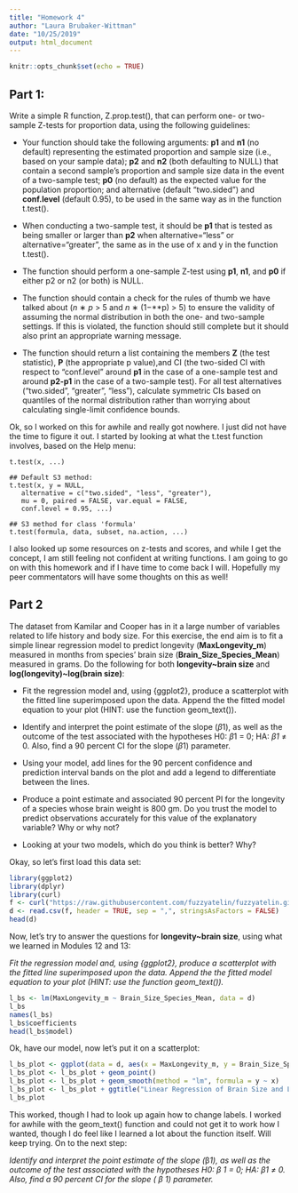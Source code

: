 ```yaml
---
title: "Homework 4"
author: "Laura Brubaker-Wittman"
date: "10/25/2019"
output: html_document
---
```


```r
knitr::opts_chunk$set(echo = TRUE)
```

## Part 1:

Write a simple R function, Z.prop.test(), that can perform one- or two-sample Z-tests for proportion data, using
the following guidelines:

* Your function should take the following arguments: **p1** and **n1** (no default) representing the estimated
proportion and sample size (i.e., based on your sample data); **p2** and **n2** (both defaulting to NULL) that
contain a second sample’s proportion and sample size data in the event of a two-sample test; **p0** (no default)
as the expected value for the population proportion; and alternative (default “two.sided”) and **conf.level**
(default   0.95), to be used in the same way as in the function t.test().

* When conducting a two-sample test, it should be **p1** that is tested as being smaller or larger than **p2**
when alternative=“less” or alternative=“greater”, the same as in the use of x and y in the function t.test().

* The function should perform a one-sample Z-test using **p1**, **n1**, and **p0** if either p2 or n2 (or both) is
NULL.

* The function should contain a check for the rules of thumb we have talked about (*n* ∗ *p* > 5 and *n*  ∗
(1−**p) > 5) to ensure the validity of assuming the normal distribution in both the one- and two-sample settings.
If this is violated, the function should still complete but it should also print an appropriate warning message.

* The function should return a list containing the members **Z** (the test statistic), **P** (the appropriate p
value),and CI (the two-sided CI with respect to “conf.level” around **p1** in the case of a one-sample test and
around **p2-p1** in the case of a two-sample test). For all test alternatives (“two.sided”, “greater”, “less”),
calculate symmetric CIs based on quantiles of the normal distribution rather than worrying about calculating
single-limit confidence bounds.

Ok, so I worked on this for awhile and really got nowhere. I just did not have the time to figure it out. I
started by looking at what the t.test function involves, based on the Help menu:

    t.test(x, ...)

    ## Default S3 method:
    t.test(x, y = NULL,
       alternative = c("two.sided", "less", "greater"),
       mu = 0, paired = FALSE, var.equal = FALSE,
       conf.level = 0.95, ...)

    ## S3 method for class 'formula'
    t.test(formula, data, subset, na.action, ...)
    
I also looked up some resources on z-tests and scores, and while I get the concept, I am still feeling not 
confident at writing functions. I am going to go on with this homework and if I have time to come back I will. 
Hopefully my peer commentators will have some thoughts on this as well!

## Part 2

The dataset from Kamilar and Cooper has in it a large number of variables related to life history and body size.
For this exercise, the end aim is to fit a simple linear regression model to predict longevity
(**MaxLongevity_m**) measured in months from species’ brain size (**Brain_Size_Species_Mean**) measured in grams.
Do the following for both **longevity~brain size** and **log(longevity)~log(brain size)**:

* Fit the regression model and, using {ggplot2}, produce a scatterplot with the fitted line superimposed upon the
data. Append the the fitted model equation to your plot (HINT: use the function geom_text()).

* Identify and interpret the point estimate of the slope (*β*1), as well as the outcome of the test associated
with the hypotheses H0: *β*1 = 0; HA: *β1* ≠ 0. Also, find a 90 percent CI for the slope (*β*1) parameter.

* Using your model, add lines for the 90 percent confidence and prediction interval bands on the plot and add a
legend to differentiate between the lines.

* Produce a point estimate and associated 90 percent PI for the longevity of a species whose brain weight is 800
gm. Do you trust the model to predict observations accurately for this value of the explanatory variable? Why or
why not?

* Looking at your two models, which do you think is better? Why?

Okay, so let's first load this data set:

```r
library(ggplot2)
library(dplyr)
library(curl)
f <- curl("https://raw.githubusercontent.com/fuzzyatelin/fuzzyatelin.github.io/master/AN597_Fall19/KamilarAndCooperData.csv")
d <- read.csv(f, header = TRUE, sep = ",", stringsAsFactors = FALSE)
head(d)
```

Now, let's try to answer the questions for **longevity~brain size**, using what we learned in Modules 12 and 13:

*Fit the regression model and, using {ggplot2}, produce a scatterplot with the fitted line superimposed upon the
data. Append the the fitted model equation to your plot (HINT: use the function geom_text()).*

```r
l_bs <- lm(MaxLongevity_m ~ Brain_Size_Species_Mean, data = d)
l_bs
names(l_bs)
l_bs$coefficients
head(l_bs$model)
```

Ok, have our model, now let's put it on a scatterplot:
```r
l_bs_plot <- ggplot(data = d, aes(x = MaxLongevity_m, y = Brain_Size_Species_Mean))
l_bs_plot <- l_bs_plot + geom_point()
l_bs_plot <- l_bs_plot + geom_smooth(method = "lm", formula = y ~ x)
l_bs_plot <- l_bs_plot + ggtitle("Linear Regression of Brain Size and Longetivty") + xlab("Longevity (years)") + ylab("Brain Size (grams)")
l_bs_plot
```

This worked, though I had to look up again how to change labels. I worked for awhile with the geom_text()
function and could not get it to work how I wanted, though I do feel like I learned a lot about the function
itself. Will keep trying. On to the next step:

*Identify and interpret the point estimate of the slope (*β*1), as well as the outcome of the test associated
with the hypotheses H0: * *β* *1 = 0; HA: * *β1* *≠ 0. Also, find a 90 percent CI for the slope (* *β* *1)
parameter.*


